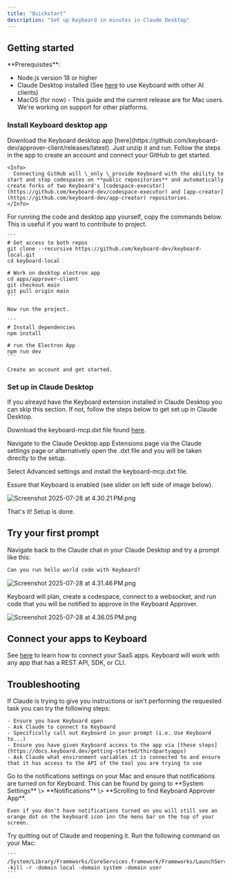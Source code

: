 ```yaml
---
title: "Quickstart"
description: "Set up Keyboard in minutes in Claude Desktop"
---
```


## Getting started

<Info>
  **Prerequisites**:

  - Node.js version 18 or higher
  - Claude Desktop installed (See [here](https://docs.keyboard.dev/getting-started/other-mcp-clients) to use Keyboard with other AI clients)
  - MacOS (for now) - This guide and the current release are for Mac users. We're working on support for other platforms.
</Info>

### Install Keyboard desktop app

<Tabs>
  <Tab title="Option 1: Download and open the desktop app">
    Download the Keyboard desktop app [here](https://github.com/keyboard-dev/approver-client/releases/latest). Just unzip it and run. Follow the steps in the app to create an account and connect your GitHub to get started.

    <Info>
      Connecting GitHub will \_only \_provide Keyboard with the ability to start and stop codespaces on **public repositories** and automatically create forks of two Keyboard's [codespace-executor](https://github.com/keyboard-dev/codespace-executor) and [app-creator](https://github.com/keyboard-dev/app-creator) repositories.
    </Info>
  </Tab>
  <Tab title="Option 2: Git Clone the approver app">
    For running the code and desktop app yourself, copy the commands below. This is useful if you want to contribute to project.

    ```
    # Get access to both repos
    git clone --recursive https://github.com/keyboard-dev/keyboard-local.git
    cd keyboard-local
    
    # Work on desktop electron app
    cd apps/approver-client
    git checkout main
    git pull origin main
    ```

    Now run the project.

    ```
    # Install dependencies
    npm install
    
    # run the Electron App
    npm run dev
    ```

    Create an account and get started.
  </Tab>
</Tabs>

### Set up in Claude Desktop

<Info>
  If you alreayd have the Keyboard extension installed in Claude Desktop you can skip this section. If not, follow the steps below to get set up in Claude Desktop. 
</Info>

Download the keyboard-mcp.dxt file found [here](https://github.com/keyboard-dev/keyboard-mcp/releases/latest).

Navigate to the Claude Desktop app Extensions page via the Claude settings page or alternatively open the .dxt file and you will be taken direclty to the setup.

Select Advanced settings and install the keyboard-mcp.dxt file.

Essure that Keyboard is enabled (see slider on left side of image below).

![Screenshot 2025-07-28 at 4.30.21 PM.png](/images/Screenshot2025-07-28at4.30.21PM.png)

That's it! Setup is done.

## Try your first prompt

Navigate back to the Claude chat in your Claude Desktop and try a prompt like this:

```markdown
Can you run hello world code with Keyboard?
```

![Screenshot 2025-07-28 at 4.31.46 PM.png](/images/Screenshot2025-07-28at4.31.46PM.png)

Keyboard will plan, create a codespace, connect to a websocket, and run code that you will be notified to approve in the Keyboard Approver.

![Screenshot 2025-07-28 at 4.36.05 PM.png](/images/Screenshot2025-07-28at4.36.05PM.png)

## Connect your apps to Keyboard

See [here](https://docs.keyboard.dev/getting-started/thirdpartyapps) to learn how to connect your SaaS apps. Keyboard will work with any app that has a REST API, SDK, or CLI.

## Troubleshooting

<AccordionGroup>
  <Accordion title="Claude is not performing the requested task">
    If Claude is trying to give you instructions or isn't performing the requested task you can try the following steps:

    - Ensure you have Keyboard open
    - Ask Claude to connect to Keyboard
    - Specifically call out Keyboard in your prompt (i.e. Use Keyboard to...)
    - Ensure you have given Keyboard access to the app via [these steps](https://docs.keyboard.dev/getting-started/thirdpartyapps)
    - Ask Claude what environment variables it is connected to and ensure that it has access to the API of the tool you are trying to use
  </Accordion>
  <Accordion title="Not seeing notifications from Keyboard">
    Go to the notifications settings on your Mac and ensure that notifications are turned on for Keyboard. This can be found by going to **System Settings** \> **Notifications** \> **Scrolling to find Keyboard Approver App**.

    Even if you don't have notifications turned on you will still see an orange dot on the keyboard icon inn the menu bar on the top of your screen.
  </Accordion>
  <Accordion title="Claude is not loading">
    Try quitting out of Claude and reopening it.
  </Accordion>
  <Accordion title="Keyboard Approver App is not redirecting properly">
    Run the following command on your Mac:

    ```
    /System/Library/Frameworks/CoreServices.framework/Frameworks/LaunchServices.framework/Support/lsregister -kill -r -domain local -domain system -domain user
    ```
  </Accordion>
</AccordionGroup>
